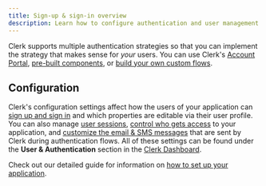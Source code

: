 ```yaml
---
title: Sign-up & sign-in overview
description: Learn how to configure authentication and user management for your Clerk application.
---
```


Clerk supports multiple authentication strategies so that you can implement the strategy that makes sense for _your_ users. You can use Clerk's [Account Portal](/docs/account-portal/overview), [pre-built components](/docs/components/overview), or [build your own custom flows](/docs/custom-flows/overview).

## Configuration

Clerk's configuration settings affect how the users of your application can [sign up and sign in](/docs/authentication/configuration/sign-up-sign-in-options) and which properties are editable via their user profile. You can also manage [user sessions](/docs/authentication/configuration/session-options), [control who gets access](/docs/authentication/configuration/restrictions) to your application, and [customize the email & SMS messages](/docs/authentication/configuration/email-sms-templates) that are sent by Clerk during authentication flows. All of these settings can be found under the **User & Authentication** section in the [Clerk Dashboard](https://dashboard.clerk.com/).

Check out our detailed guide for information on [how to set up your application](/docs/quickstarts/setup-clerk).
